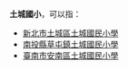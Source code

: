 '''土城國小'''，可以指：
* [[新北市土城區土城國民小學|新北市土城區土城國民小學]]
* [[南投縣草屯鎮土城國民小學|南投縣草屯鎮土城國民小學]]
* [[臺南市安南區土城國民小學|臺南市安南區土城國民小學]]
{{disambig|Cat=四字教育機構消歧義|T土}}